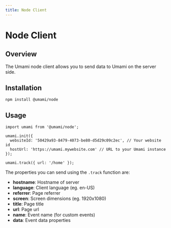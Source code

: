 ```yaml
---
title: Node Client
---
```


# Node Client

## Overview

The Umami node client allows you to send data to Umami on the server side.

## Installation

```
npm install @umami/node
```

## Usage

```
import umami from '@umami/node';

umami.init({
  websiteId: '50429a93-8479-4073-be80-d5d29c09c2ec', // Your website id
  hostUrl: 'https://umami.mywebsite.com' // URL to your Umami instance
});

umami.track({ url: '/home' });
```

The properties you can send using the `.track` function are:

- **hostname**: Hostname of server
- **language**: Client language (eg. en-US)
- **referrer**: Page referrer
- **screen**: Screen dimensions (eg. 1920x1080)
- **title**: Page title
- **url**: Page url
- **name**: Event name (for custom events)
- **data**: Event data properties
